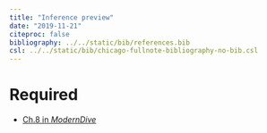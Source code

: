 ```yaml
---
title: "Inference preview"
date: "2019-11-21"
citeproc: false
bibliography: ../../static/bib/references.bib
csl: ../../static/bib/chicago-fullnote-bibliography-no-bib.csl
---
```


# Required

- <i class="fas fa-book"></i> [Ch.8 in *ModernDive*](https://moderndive.com/8-sampling.html)


